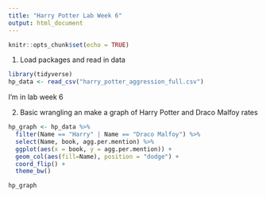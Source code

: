 ```yaml
---
title: "Harry Potter Lab Week 6"
output: html_document
---
```


```r
knitr::opts_chunk$set(echo = TRUE)
```

1. Load packages and read in data
```r
library(tidyverse)
hp_data <- read_csv("harry_potter_aggression_full.csv")
```

I'm in lab week 6

2. Basic wrangling an make a graph of Harry Potter and Draco Malfoy rates

```r
hp_graph <- hp_data %>% 
  filter(Name == "Harry" | Name == "Draco Malfoy") %>% 
  select(Name, book, agg.per.mention) %>% 
  ggplot(aes(x = book, y = agg.per.mention)) +
  geom_col(aes(fill=Name), position = "dodge") +
  coord_flip() +
  theme_bw()

hp_graph

```

